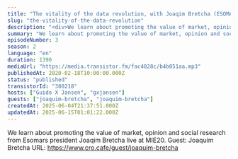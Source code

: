 ```yaml
---
title: "The vitality of the data revolution, with Joaqim Bretcha (ESOMAR)"
slug: "the-vitality-of-the-data-revolution"
description: "<div>We learn about promoting the value of market, opinion and social research from Esomars president Joaqim Bretcha live at MIE20. Guest: Joaquim Bretcha URL: https://www.cro.cafe/guest/joaquim-bretcha&nbsp;</div>"
summary: "We learn about promoting the value of market, opinion and social research from Esomars president Joaqim Bretcha live at MIE20."
episodeNumber: 3
season: 2
language: "en"
duration: 1390
mediaUrl: "https://media.transistor.fm/fac4028c/b4b051aa.mp3"
publishedAt: 2020-02-18T10:00:00.000Z
status: "published"
transistorId: "380218"
hosts: ["Guido X Jansen", "gxjansen"]
guests: ["joaquim-bretcha", "joaquim-bretcha"]
createdAt: 2025-06-04T21:37:51.000Z
updatedAt: 2025-06-15T01:01:22.000Z
---
```


We learn about promoting the value of market, opinion and social research from Esomars president Joaqim Bretcha live at MIE20. Guest: Joaquim Bretcha URL: https://www.cro.cafe/guest/joaquim-bretcha&nbsp;
